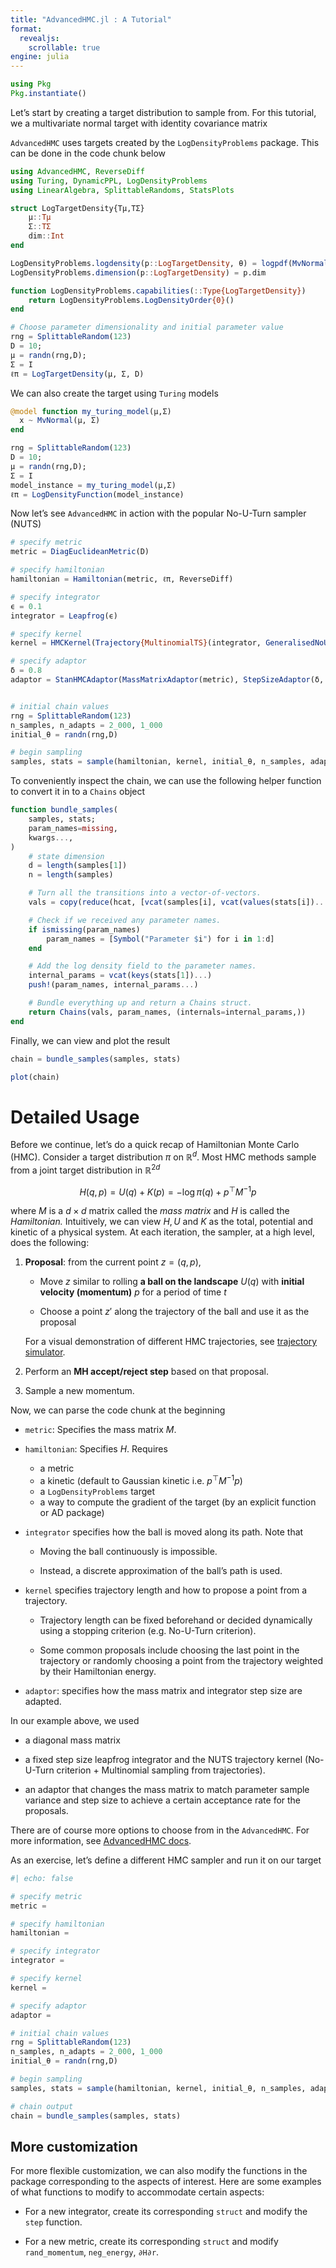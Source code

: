 ```yaml
---
title: "AdvancedHMC.jl : A Tutorial"
format: 
  revealjs:
    scrollable: true
engine: julia
---
```


```julia
using Pkg
Pkg.instantiate()
```

Let's start by creating a target distribution to sample from. For this tutorial, we a multivariate normal target with identity covariance matrix

`AdvancedHMC` uses targets created by the `LogDensityProblems` package. This can be done in the code chunk below

```julia
using AdvancedHMC, ReverseDiff
using Turing, DynamicPPL, LogDensityProblems
using LinearAlgebra, SplittableRandoms, StatsPlots

struct LogTargetDensity{Tμ,TΣ}
    μ::Tμ
    Σ::TΣ
    dim::Int
end

LogDensityProblems.logdensity(p::LogTargetDensity, θ) = logpdf(MvNormal(p.μ,p.Σ),θ)
LogDensityProblems.dimension(p::LogTargetDensity) = p.dim

function LogDensityProblems.capabilities(::Type{LogTargetDensity})
    return LogDensityProblems.LogDensityOrder{0}()
end

# Choose parameter dimensionality and initial parameter value
rng = SplittableRandom(123)
D = 10;
μ = randn(rng,D);
Σ = I
ℓπ = LogTargetDensity(μ, Σ, D)
```

We can also create the target using `Turing` models

```julia
@model function my_turing_model(μ,Σ)
  x ~ MvNormal(μ, Σ)
end

rng = SplittableRandom(123)
D = 10;
μ = randn(rng,D);
Σ = I
model_instance = my_turing_model(μ,Σ)
ℓπ = LogDensityFunction(model_instance)
```

Now let's see `AdvancedHMC` in action with the popular No-U-Turn sampler (NUTS)

```julia
# specify metric
metric = DiagEuclideanMetric(D)

# specify hamiltonian
hamiltonian = Hamiltonian(metric, ℓπ, ReverseDiff)

# specify integrator
ϵ = 0.1
integrator = Leapfrog(ϵ)

# specify kernel
kernel = HMCKernel(Trajectory{MultinomialTS}(integrator, GeneralisedNoUTurn()))

# specify adaptor
δ = 0.8
adaptor = StanHMCAdaptor(MassMatrixAdaptor(metric), StepSizeAdaptor(δ, integrator))


# initial chain values
rng = SplittableRandom(123)
n_samples, n_adapts = 2_000, 1_000
initial_θ = randn(rng,D)

# begin sampling
samples, stats = sample(hamiltonian, kernel, initial_θ, n_samples, adaptor, n_adapts)
```

To conveniently inspect the chain, we can use the following helper function to convert it in to a `Chains` object

```julia
function bundle_samples(
    samples, stats;
    param_names=missing,
    kwargs...,
)
    # state dimension
    d = length(samples[1])
    n = length(samples)

    # Turn all the transitions into a vector-of-vectors.
    vals = copy(reduce(hcat, [vcat(samples[i], vcat(values(stats[i])...)) for i in 1:n])')

    # Check if we received any parameter names.
    if ismissing(param_names)
        param_names = [Symbol("Parameter $i") for i in 1:d]
    end

    # Add the log density field to the parameter names.
    internal_params = vcat(keys(stats[1])...)
    push!(param_names, internal_params...)

    # Bundle everything up and return a Chains struct.
    return Chains(vals, param_names, (internals=internal_params,))
end
```

Finally, we can view and plot the result

```julia
chain = bundle_samples(samples, stats)

plot(chain)
```

# Detailed Usage

Before we continue, let's do a quick recap of Hamiltonian Monte Carlo (HMC). Consider a target distribution $\pi$ on $\mathbb{R}^d$. Most HMC methods sample from a joint target distribution in $\mathbb{R}^{2d}$

$$ H(q,p) = U(q) + K(p) = -\log\pi(q) + p^\top M^{-1}p $$

where $M$ is a $d\times d$ matrix called the *mass matrix* and $H$ is called the *Hamiltonian.* Intuitively, we can view $H,U$ and $K$ as the total, potential and kinetic of a physical system*.* At each iteration, the sampler, at a high level, does the following:

1.  **Proposal**: from the current point $z = (q,p)$,

    -   Move $z$ similar to rolling **a ball on the landscape** $U(q)$ with **initial velocity (momentum)** $p$ for a period of time $t$

    -   Choose a point $z'$ along the trajectory of the ball and use it as the proposal

    For a visual demonstration of different HMC trajectories, see [trajectory simulator](https://chi-feng.github.io/mcmc-demo/app.html?algorithm=RandomWalkMH&target=banana).

2.  Perform an **MH accept/reject step** based on that proposal.

3.  Sample a new momentum.

Now, we can parse the code chunk at the beginning

-   `metric`: Specifies the mass matrix $M$.

-   `hamiltonian`: Specifies $H$. Requires

    -   a metric
    -   a kinetic (default to Gaussian kinetic i.e. $p^\top M^{-1}p$)
    -   a `LogDensityProblems` target
    -   a way to compute the gradient of the target (by an explicit function or AD package)

-   `integrator` specifies how the ball is moved along its path. Note that

    -   Moving the ball continuously is impossible.

    -   Instead, a discrete approximation of the ball's path is used.

-   `kernel` specifies trajectory length and how to propose a point from a trajectory.

    -   Trajectory length can be fixed beforehand or decided dynamically using a stopping criterion (e.g. No-U-Turn criterion).

    -   Some common proposals include choosing the last point in the trajectory or randomly choosing a point from the trajectory weighted by their Hamiltonian energy.

-   `adaptor`: specifies how the mass matrix and integrator step size are adapted.

In our example above, we used

-   a diagonal mass matrix

-   a fixed step size leapfrog integrator and the NUTS trajectory kernel (No-U-Turn criterion + Multinomial sampling from trajectories).

-   an adaptor that changes the mass matrix to match parameter sample variance and step size to achieve a certain acceptance rate for the proposals.

There are of course more options to choose from in the `AdvancedHMC`. For more information, see [AdvancedHMC docs](https://turinglang.org/AdvancedHMC.jl/dev/api/).

As an exercise, let's define a different HMC sampler and run it on our target

```julia
#| echo: false

# specify metric
metric = 

# specify hamiltonian
hamiltonian = 

# specify integrator
integrator = 

# specify kernel
kernel = 

# specify adaptor
adaptor = 

# initial chain values
rng = SplittableRandom(123)
n_samples, n_adapts = 2_000, 1_000
initial_θ = randn(rng,D)

# begin sampling
samples, stats = sample(hamiltonian, kernel, initial_θ, n_samples, adaptor, n_adapts)

# chain output
chain = bundle_samples(samples, stats)
```

## More customization

For more flexible customization, we can also modify the functions in the package corresponding to the aspects of interest. Here are some examples of what functions to modify to accommodate certain aspects:

-   For a new integrator, create its corresponding `struct` and modify the `step` function.

-   For a new metric, create its corresponding `struct` and modify `rand_momentum`, `neg_energy`, `∂H∂r`.